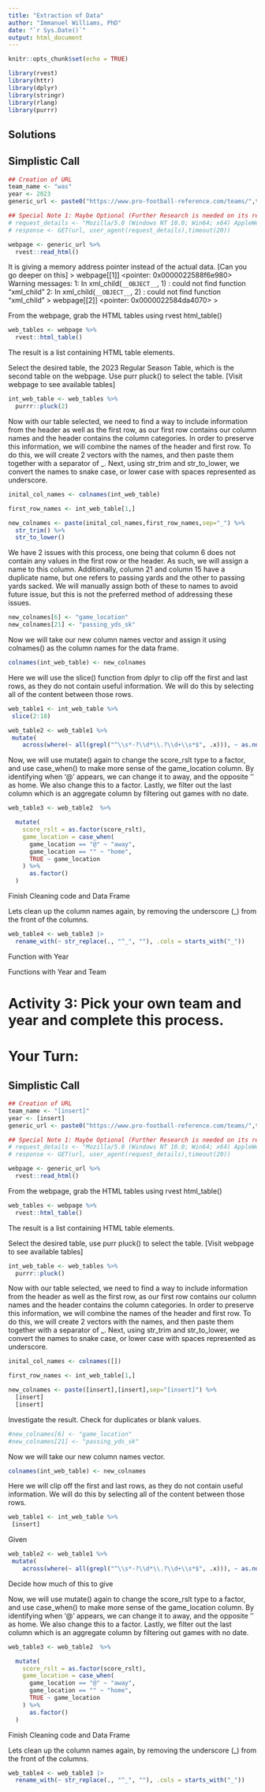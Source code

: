 ```yaml
---
title: "Extraction of Data"
author: "Immanuel Williams, PhD"
date: "`r Sys.Date()`"
output: html_document
---
```


```r
knitr::opts_chunk$set(echo = TRUE)
```


```r
library(rvest)
library(httr)
library(dplyr)
library(stringr)
library(rlang)
library(purrr)
```

## Solutions


## Simplistic Call
```r
## Creation of URL
team_name <- "was"
year <- 2023
generic_url <- paste0("https://www.pro-football-reference.com/teams/",team_name,"/",year,".htm#all_games")
```


```r
## Special Note 1: Maybe Optional (Further Research is needed on its relevance)
# request_details <- "Mozilla/5.0 (Windows NT 10.0; Win64; x64) AppleWebKit/537.36 (KHTML, like Gecko) Chrome/91.0.4472.124 Safari/537.36"
# response <- GET(url, user_agent(request_details),timeout(20))
```


```r
webpage <- generic_url %>% 
  rvest::read_html()
```


It is giving a memory address pointer instead of the actual data. 
[Can you go deeper on this]
> webpage[[1]]
<pointer: 0x0000022588f6e980>
Warning messages:
1: In xml_child(`__OBJECT__`, 1) : could not find function "xml_child"
2: In xml_child(`__OBJECT__`, 2) : could not find function "xml_child"
> webpage[[2]]
<pointer: 0x0000022584da4070>
> 

From the webpage, grab the HTML tables using rvest html_table()
```r
web_tables <- webpage %>% 
  rvest::html_table()
```
The result is a list containing HTML table elements.

Select the desired table, the 2023 Regular Season Table, which is the second table on the webpage. Use purr pluck() to select the table.
[Visit webpage to see available tables]
```r
int_web_table <- web_tables %>% 
  purrr::pluck(2)

```
Now with our table selected, we need to find a way to include information from the header as well as the first row, as our first row contains our column names and the header contains the column categories. In order to preserve this information, we will combine the names of the header and first row. To do this, we will create 2 vectors with the names, and then paste them together with a separator of _. Next, using str_trim and str_to_lower, we convert the names to snake case, or lower case with spaces represented as underscore.
```r
inital_col_names <- colnames(int_web_table)

first_row_names <- int_web_table[1,]

new_colnames <- paste(inital_col_names,first_row_names,sep="_") %>% 
  str_trim() %>% 
  str_to_lower()
```


We have 2 issues with this process, one being that column 6 does not contain any values in the first row or the header. As such, we will assign a name to this column. Additionally, column 21 and column 15 have a duplicate name, but one refers to passing yards and the other to passing yards sacked. We will manually assign both of these to names to avoid future issue, but this is not the preferred method of addressing these issues.
```r
new_colnames[6] <- "game_location"
new_colnames[21] <- "passing_yds_sk"

```

Now we will take our new column names vector and assign it using colnames() as the column names for the data frame.
```r
colnames(int_web_table) <- new_colnames
```

Here we will use the slice() function from dplyr to clip off the first and last rows, as they do not contain useful information. We will do this by selecting all of the content between those rows.
```r
web_table1 <- int_web_table %>% 
 slice(2:18)
```


```r
web_table2 <- web_table1 %>% 
 mutate(
    across(where(~ all(grepl("^\\s*-?\\d*\\.?\\d+\\s*$", .x))), ~ as.numeric(.)))
```

Now, we will use mutate() again to change the score_rslt type to a factor, and use case_when() to make more sense of the game_location column. By identifying when '@' appears, we can change it to away, and the opposite '' as home. We also change this to a factor. Lastly, we filter out the last column which is an aggregate column by filtering out games with no date.
```r

web_table3 <- web_table2  %>% 

  mutate(
    score_rslt = as.factor(score_rslt),
    game_location = case_when(
      game_location == "@" ~ "away",
      game_location == "" ~ "home",
      TRUE ~ game_location
    ) %>% 
      as.factor()
  )
```


Finish Cleaning code and Data Frame

Lets clean up the column names again, by removing the underscore (_) from the front of the columns.

```r
web_table4 <- web_table3 |> 
  rename_with(~ str_replace(., "^_", ""), .cols = starts_with("_"))
```

Function with Year




Functions with Year and Team



# Activity 3: Pick your own team and year and complete this process.

# Your Turn:


## Simplistic Call
```r
## Creation of URL
team_name <- "[insert]"
year <- [insert]
generic_url <- paste0("https://www.pro-football-reference.com/teams/",team_name,"/",year,".htm#all_games")
```


```r
## Special Note 1: Maybe Optional (Further Research is needed on its relevance)
# request_details <- "Mozilla/5.0 (Windows NT 10.0; Win64; x64) AppleWebKit/537.36 (KHTML, like Gecko) Chrome/91.0.4472.124 Safari/537.36"
# response <- GET(url, user_agent(request_details),timeout(20))
```


```r
webpage <- generic_url %>% 
  rvest::read_html()
```

From the webpage, grab the HTML tables using rvest html_table()
```r
web_tables <- webpage %>% 
  rvest::html_table()
```
The result is a list containing HTML table elements.

Select the desired table, use purr pluck() to select the table.
[Visit webpage to see available tables]
```r
int_web_table <- web_tables %>% 
  purrr::pluck()

```
Now with our table selected, we need to find a way to include information from the header as well as the first row, as our first row contains our column names and the header contains the column categories. In order to preserve this information, we will combine the names of the header and first row. To do this, we will create 2 vectors with the names, and then paste them together with a separator of _. Next, using str_trim and str_to_lower, we convert the names to snake case, or lower case with spaces represented as underscore.
```r
inital_col_names <- colnames([])

first_row_names <- int_web_table[1,]

new_colnames <- paste([insert],[insert],sep="[insert]") %>% 
  [insert]
  [insert]
```


Investigate the result. Check for duplicates or blank values.
```r
#new_colnames[6] <- "game_location"
#new_colnames[21] <- "passing_yds_sk"

```

Now we will take our new column names vector.
```r
colnames(int_web_table) <- new_colnames
```

Here we will clip off the first and last rows, as they do not contain useful information. We will do this by selecting all of the content between those rows.
```r
web_table1 <- int_web_table %>% 
 [insert]
```

Given
```r
web_table2 <- web_table1 %>% 
 mutate(
    across(where(~ all(grepl("^\\s*-?\\d*\\.?\\d+\\s*$", .x))), ~ as.numeric(.)))
```

Decide how much of this to give

Now, we will use mutate() again to change the score_rslt type to a factor, and use case_when() to make more sense of the game_location column. By identifying when '@' appears, we can change it to away, and the opposite '' as home. We also change this to a factor. Lastly, we filter out the last column which is an aggregate column by filtering out games with no date.
```r

web_table3 <- web_table2  %>% 

  mutate(
    score_rslt = as.factor(score_rslt),
    game_location = case_when(
      game_location == "@" ~ "away",
      game_location == "" ~ "home",
      TRUE ~ game_location
    ) %>% 
      as.factor()
  )
```


Finish Cleaning code and Data Frame

Lets clean up the column names again, by removing the underscore (_) from the front of the columns.

```r
web_table4 <- web_table3 |> 
  rename_with(~ str_replace(., "^_", ""), .cols = starts_with("_"))
```



